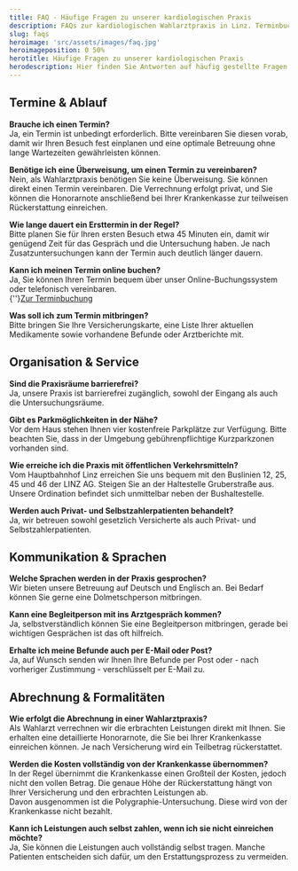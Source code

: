 ```yaml
---
title: FAQ - Häufige Fragen zu unserer kardiologischen Praxis
description: FAQs zur kardiologischen Wahlarztpraxis in Linz. Terminbuchung, Erreichbarkeit, Wahlarzt-Kosten und Kassenrückerstattung.
slug: faqs
heroimage: 'src/assets/images/faq.jpg'
heroimageposition: 0 50%
herotitle: Häufige Fragen zu unserer kardiologischen Praxis
herodescription: Hier finden Sie Antworten auf häufig gestellte Fragen zu Terminen, Praxisorganisation, Erreichbarkeit und Serviceangeboten unseres kardiologischen Teams.
---
```



## Termine & Ablauf

**Brauche ich einen Termin?**  
Ja, ein Termin ist unbedingt erforderlich. Bitte vereinbaren Sie diesen vorab, damit wir Ihren Besuch fest einplanen und eine optimale Betreuung ohne lange Wartezeiten gewährleisten können.

**Benötige ich eine Überweisung, um einen Termin zu vereinbaren?**  
 Nein, als Wahlarztpraxis benötigen Sie keine Überweisung. Sie können direkt einen Termin vereinbaren. Die Verrechnung erfolgt privat, und Sie können die Honorarnote anschließend bei Ihrer Krankenkasse zur teilweisen Rückerstattung einreichen.

**Wie lange dauert ein Ersttermin in der Regel?**  
 Bitte planen Sie für Ihren ersten Besuch etwa 45 Minuten ein, damit wir genügend Zeit für das Gespräch und die Untersuchung haben. Je nach Zusatzuntersuchungen kann der Termin auch deutlich länger dauern.

**Kann ich meinen Termin online buchen?**  
 Ja, Sie können Ihren Termin bequem über unser Online-Buchungssystem oder telefonisch vereinbaren.  
{''}<a href={LATIDO} target="_blank">Zur Terminbuchung</a>

**Was soll ich zum Termin mitbringen?**  
 Bitte bringen Sie Ihre Versicherungskarte, eine Liste Ihrer aktuellen Medikamente sowie vorhandene Befunde oder Arztberichte mit.

## Organisation & Service

**Sind die Praxisräume barrierefrei?**  
 Ja, unsere Praxis ist barrierefrei zugänglich, sowohl der Eingang als auch die Untersuchungsräume.

**Gibt es Parkmöglichkeiten in der Nähe?**  
 Vor dem Haus stehen Ihnen vier kostenfreie Parkplätze zur Verfügung. Bitte beachten Sie, dass in der Umgebung gebührenpflichtige Kurzparkzonen vorhanden sind.

**Wie erreiche ich die Praxis mit öffentlichen Verkehrsmitteln?**  
 Vom Hauptbahnhof Linz erreichen Sie uns bequem mit den Buslinien 12, 25, 45 und 46 der LINZ AG. Steigen Sie an der Haltestelle Gruberstraße aus. Unsere Ordination befindet sich unmittelbar neben der Bushaltestelle.

**Werden auch Privat- und Selbstzahlerpatienten behandelt?**  
 Ja, wir betreuen sowohl gesetzlich Versicherte als auch Privat- und Selbstzahlerpatienten.

## Kommunikation & Sprachen

**Welche Sprachen werden in der Praxis gesprochen?**  
 Wir bieten unsere Betreuung auf Deutsch und Englisch an. Bei Bedarf können Sie gerne eine Dolmetschperson mitbringen.

**Kann eine Begleitperson mit ins Arztgespräch kommen?**  
 Ja, selbstverständlich können Sie eine Begleitperson mitbringen, gerade bei wichtigen Gesprächen ist das oft hilfreich.

**Erhalte ich meine Befunde auch per E-Mail oder Post?**  
 Ja, auf Wunsch senden wir Ihnen Ihre Befunde per Post oder - nach vorheriger Zustimmung - verschlüsselt per E-Mail zu.

## Abrechnung & Formalitäten

**Wie erfolgt die Abrechnung in einer Wahlarztpraxis?**  
Als Wahlarzt verrechnen wir die erbrachten Leistungen direkt mit Ihnen. Sie erhalten eine detaillierte Honorarnote, die Sie bei Ihrer Krankenkasse einreichen können. Je nach Versicherung wird ein Teilbetrag rückerstattet.

**Werden die Kosten vollständig von der Krankenkasse übernommen?**  
In der Regel übernimmt die Krankenkasse einen Großteil der Kosten, jedoch nicht den vollen Betrag. Die genaue Höhe der Rückerstattung hängt von Ihrer Versicherung und den erbrachten Leistungen ab.  
Davon ausgenommen ist die Polygraphie-Untersuchung. Diese wird von der Krankenkasse nicht bezahlt.

**Kann ich Leistungen auch selbst zahlen, wenn ich sie nicht einreichen möchte?**  
Ja, Sie können die Leistungen auch vollständig selbst tragen. Manche Patienten entscheiden sich dafür, um den Erstattungsprozess zu vermeiden.

<ScheduleAppointment></ScheduleAppointment>

